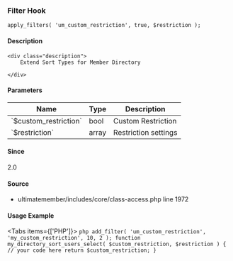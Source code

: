 
<UMBreadCrumb type="filter"/>

### Filter Hook    
    
```
apply_filters( 'um_custom_restriction', true, $restriction );
```

#### Description
    <div class="description">
        Extend Sort Types for Member Directory
 
    </div>

#### Parameters
            
<table className="table-auto mt-2 border dark:border-gray-500 p-5 text-sm text-left">
<thead>
<tr>
<th  className="px-3">Name</th>
<th  className="px-3">Type</th>
<th  className="px-3">Description</th>
</tr>
</thead>
<tbody>
               <tr >
               <td className="px-3 py-2">`$custom_restriction`</td>
               <td className="px-3 py-2">bool</td>
               <td className="px-3 py-2 text-sm">Custom Restriction</td>
               </tr>
               <tr >
               <td className="px-3 py-2">`$restriction`</td>
               <td className="px-3 py-2">array</td>
               <td className="px-3 py-2 text-sm">Restriction settings</td>
               </tr>
</tbody>
</table>

#### Since
<div class="description">
2.0
</div>

#### Source
  - <Link href="https://github.com/ultimatemember/ultimatemember/tree/2.5.0/includes/core/class-access.php#L1972">ultimatemember/includes/core/class-access.php</Link> <Link href="https://github.com/ultimatemember/ultimatemember/tree/2.5.0/includes/core/class-access.php#L1972">line 1972</Link>



#### Usage Example

<Tabs items={['PHP']}>
    <Tab>
    ```php
    add_filter( 'um_custom_restriction', 'my_custom_restriction', 10, 2 );
 function my_directory_sort_users_select( $custom_restriction, $restriction ) {
     // your code here
     return $custom_restriction;
 }
    ```
    </Tab>
</Tabs>